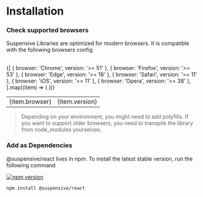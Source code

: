 
# Installation

<Steps>

### Check supported browsers

Suspensive Libraries are optimized for modern browsers. It is compatible with the following browsers config

<br />

<table>
  <tbody>
    {[
      { browser: 'Chrome', version: '>= 51' },
      { browser: 'Firefox', version: '>= 53' },
      { browser: 'Edge', version: '>= 18' },
      { browser: 'Safari', version: '>= 11' },
      { browser: 'iOS', version: '>= 11' },
      { browser: 'Opera', version: '>= 38' },
    ].map((item) => (
      <tr key={item.browser}>
        <td>{item.browser}</td>
        <td className="text-center">{item.version}</td>
      </tr>
    ))}
  </tbody>
</table>

> Depending on your environment, you might need to add polyfills. If you want to support older browsers, you need to transpile the library from node_modules yourselves.

### Add as Dependencies

@suspensive/react lives in npm. To install the latest stable version, run the following command

[![npm version](https://img.shields.io/npm/v/@suspensive/react?color=000&labelColor=000&logo=npm&label=)](https://www.npmjs.com/package/@suspensive/react)

```shell npm2yarn
npm install @suspensive/react
```

</Steps>
